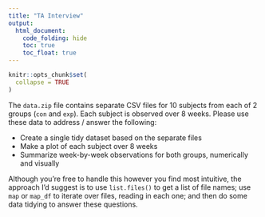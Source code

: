 ---
title: "TA Interview"
output:
  html_document: 
    code_folding: hide
    toc: true
    toc_float: true
---

```{r, echo = FALSE}
knitr::opts_chunk$set(
  collapse = TRUE
)
```

The `data.zip` file contains separate CSV files for 10 subjects from each of 2 groups (`con` and `exp`). Each subject is observed over 8 weeks. Please use these data to address / answer the following:

* Create a single tidy dataset based on the separate files
* Make a plot of each subject over 8 weeks
* Summarize week-by-week observations for both groups, numerically and visually

Although you're free to handle this however you find most intuitive, the approach I'd suggest is to use `list.files()` to get a list of file names; use `map` or `map_df` to iterate over files, reading in each one; and then do some data tidying to answer these questions. 

